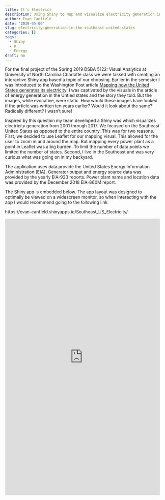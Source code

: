 ```yaml
---
title: It's Electric!
description: Using Shiny to map and visualize electricity generation in the Southeast United States from 2001 to 2017
author: Evan Canfield
date: '2019-05-06'
slug: electricity-generation-in-the-southeast-united-states
categories: []
tags:
  - Shiny
  - R
  - Energy
draft: no
---
```


For the final project of the Spring 2019 DSBA 5122: Visual Analytics at University of North Carolina Charlotte class we were tasked with creating an interactive Shiny app based a topic of our choosing. Earlier in the semester I was introduced to the Washington Post article [Mapping how the United States generates its electricity](https://www.washingtonpost.com/graphics/national/power-plants). I was captivated by the visuals in the article of energy generation in the Untied states and the story they told. But the images, while evocative, were static. How would these images have looked if the article was written ten years earlier? Would it look about the same? Radically different? I wasn't sure! 

Inspired by this question my team developed a Shiny was which visualizes electricity generation from 2001 through 2017. We focused on the Southeast United States as opposed to the entire country. This was for two reasons. First, we decided to use Leaflet for our mapping visual. This allowed for the user to zoom in and around the map. But mapping every power plant as a point in Leaflet was a big burden. To limit the number of data points we limited the number of states. Second, I live in the Southeast and was very curious what was going on in my backyard.


The application uses data provide the United States Energy Information Administration (EIA). Generator output and energy source data was provided by the yearly EIA-923 reports. Power plant name and location data was provided by the December 2018 EIA-860M report.

The Shiny app is embedded below. The app layout was designed to optimally be viewed on a widescreen monitor, so when interacting with the app I would recommend going to the following link: 

https://evan-canfield.shinyapps.io/Southeast_US_Electricity/

<iframe width="100%" height="900" scrolling="yes" frameborder="no"  src="https://evan-canfield.shinyapps.io/Southeast_US_Electricity/"> </iframe>